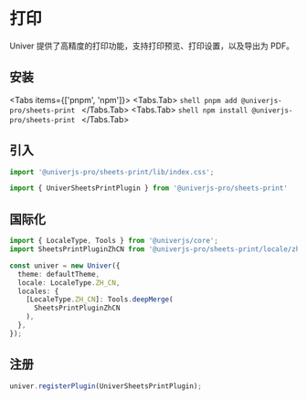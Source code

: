 
# 打印

<BusinessPlanNotice />

<ServerNotice />

Univer 提供了高精度的打印功能，支持打印预览、打印设置，以及导出为 PDF。

## 安装

<Tabs items={['pnpm', 'npm']}>
  <Tabs.Tab>
    ```shell
    pnpm add @univerjs-pro/sheets-print
    ```
  </Tabs.Tab>
  <Tabs.Tab>
    ```shell
    npm install @univerjs-pro/sheets-print
    ```
  </Tabs.Tab>
</Tabs>

## 引入

```typescript
import '@univerjs-pro/sheets-print/lib/index.css';

import { UniverSheetsPrintPlugin } from '@univerjs-pro/sheets-print'
```

## 国际化

```typescript
import { LocaleType, Tools } from '@univerjs/core';
import SheetsPrintPluginZhCN from '@univerjs-pro/sheets-print/locale/zh-CN';

const univer = new Univer({
  theme: defaultTheme,
  locale: LocaleType.ZH_CN,
  locales: {
    [LocaleType.ZH_CN]: Tools.deepMerge(
      SheetsPrintPluginZhCN
    ),
  },
});
```

## 注册

```typescript
univer.registerPlugin(UniverSheetsPrintPlugin);
```
